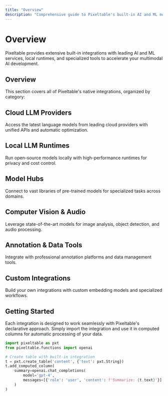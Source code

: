 ```yaml
---
title: "Overview"
description: "Comprehensive guide to Pixeltable's built-in AI and ML model integrations"
---
```


# Overview

Pixeltable provides extensive built-in integrations with leading AI and ML services, local runtimes, and specialized tools to accelerate your multimodal AI development.

## Overview

This section covers all of Pixeltable's native integrations, organized by category:

## Cloud LLM Providers
Access the latest language models from leading cloud providers with unified APIs and automatic optimization.

## Local LLM Runtimes  
Run open-source models locally with high-performance runtimes for privacy and cost control.

## Model Hubs
Connect to vast libraries of pre-trained models for specialized tasks across domains.

## Computer Vision & Audio
Leverage state-of-the-art models for image analysis, object detection, and audio processing.

## Annotation & Data Tools
Integrate with professional annotation platforms and data management tools.

## Custom Integrations
Build your own integrations with custom embedding models and specialized workflows.

## Getting Started

Each integration is designed to work seamlessly with Pixeltable's declarative approach. Simply import the integration and use it in computed columns for automatic processing of your data.

```python
import pixeltable as pxt
from pixeltable.functions import openai

# Create table with built-in integration
t = pxt.create_table('content', {'text': pxt.String})
t.add_computed_column(
    summary=openai.chat_completions(
        model='gpt-4', 
        messages=[{'role': 'user', 'content': f'Summarize: {t.text}'}]
    )
)
```
